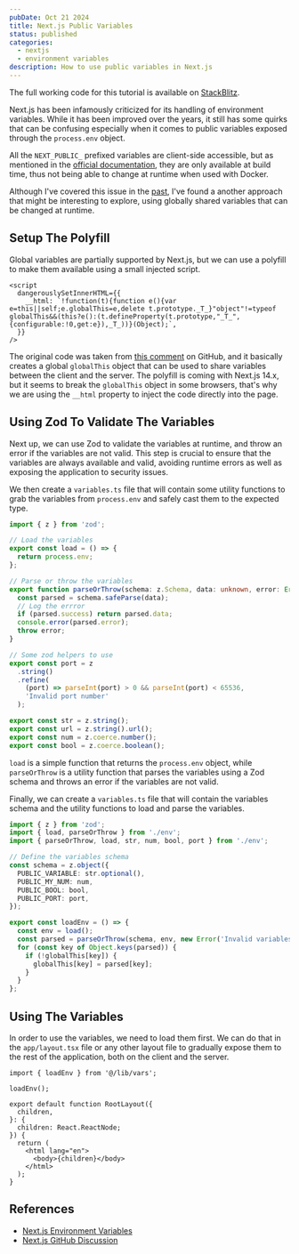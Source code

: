 ```yaml
---
pubDate: Oct 21 2024
title: Next.js Public Variables
status: published
categories:
  - nextjs
  - environment variables
description: How to use public variables in Next.js
---
```



<Note>The full working code for this tutorial is available on [StackBlitz](https://stackblitz.com/edit/nextjs-n8rftr).</Note>

Next.js has been infamously criticized for its handling of environment variables. While it has been improved over the years, it still has some quirks that can be confusing especially when it comes to public variables exposed through the `process.env` object. 

All the `NEXT_PUBLIC_` prefixed variables are client-side accessible, but as mentioned in the [official documentation](https://nextjs.org/docs/app/building-your-application/configuring/environment-variables), they are only available at build time, thus not being able to change at runtime when used with Docker.

Although I've covered this issue in the [past](/nextjs-docker-env), I've found a another approach that might be interesting to explore, using globally shared variables that can be changed at runtime.

## Setup The Polyfill

Global variables are partially supported by Next.js, but we can use a polyfill to make them available using a small injected script.

```tsx title="app/layout.tsx"
<script
  dangerouslySetInnerHTML={{
    __html: `!function(t){function e(){var e=this||self;e.globalThis=e,delete t.prototype._T_}"object"!=typeof globalThis&&(this?e():(t.defineProperty(t.prototype,"_T_",{configurable:!0,get:e}),_T_))}(Object);`,
  }}
/>
```

The original code was taken from [this comment](https://github.com/vercel/next.js/discussions/58818#discussioncomment-8431496) on GitHub, and it basically creates a global `globalThis` object that can be used to share variables between the client and the server. The polyfill is coming with Next.js 14.x, but it seems to break the `globalThis` object in some browsers, that's why we are using the `__html` property to inject the code directly into the page.

## Using Zod To Validate The Variables

Next up, we can use Zod to validate the variables at runtime, and throw an error if the variables are not valid. This step is crucial to ensure that the variables are always available and valid, avoiding runtime errors as well as exposing the application to security issues.

<Package 
  npm="npm install zod" 
  yarn="yarn add zod"
  pnpm="pnpm add zod"
/>

We then create a `variables.ts` file that will contain some utility functions to grab the variables from `process.env` and safely cast them to the expected type.

```ts title="lib/env.ts"
import { z } from 'zod';

// Load the variables
export const load = () => {
  return process.env;
};

// Parse or throw the variables
export function parseOrThrow(schema: z.Schema, data: unknown, error: Error) {
  const parsed = schema.safeParse(data);
  // Log the errror
  if (parsed.success) return parsed.data;
  console.error(parsed.error);
  throw error;
}

// Some zod helpers to use
export const port = z
  .string()
  .refine(
    (port) => parseInt(port) > 0 && parseInt(port) < 65536,
    'Invalid port number'
  );

export const str = z.string();
export const url = z.string().url();
export const num = z.coerce.number();
export const bool = z.coerce.boolean();
```

`load` is a simple function that returns the `process.env` object, while `parseOrThrow` is a utility function that parses the variables using a Zod schema and throws an error if the variables are not valid.

Finally, we can create a `variables.ts` file that will contain the variables schema and the utility functions to load and parse the variables.

```ts title="lib/vars.ts"
import { z } from 'zod';
import { load, parseOrThrow } from './env';
import { parseOrThrow, load, str, num, bool, port } from './env';

// Define the variables schema
const schema = z.object({
  PUBLIC_VARIABLE: str.optional(),
  PUBLIC_MY_NUM: num,
  PUBLIC_BOOL: bool,
  PUBLIC_PORT: port,
});

export const loadEnv = () => {
  const env = load();
  const parsed = parseOrThrow(schema, env, new Error('Invalid variables'));
  for (const key of Object.keys(parsed)) {
    if (!globalThis[key]) {
      globalThis[key] = parsed[key];
    }
  }
};
```

## Using The Variables

In order to use the variables, we need to load them first. We can do that in the `app/layout.tsx` file or any other layout file to gradually expose them to the rest of the application, both on the client and the server.

```tsx title="app/layout.tsx"
import { loadEnv } from '@/lib/vars';

loadEnv();

export default function RootLayout({
  children,
}: {
  children: React.ReactNode;
}) {
  return (
    <html lang="en">
      <body>{children}</body>
    </html>
  );
}
```

## References

- [Next.js Environment Variables](https://nextjs.org/docs/app/building-your-application/configuring/environment-variables)
- [Next.js GitHub Discussion](https://github.com/vercel/next.js/discussions/58818)
